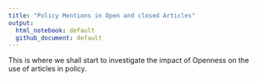 ```yaml
---
title: "Policy Mentions in Open and closed Articles"
output: 
  html_notebook: default
  github_document: default
---
```


This is where we shall start to investigate the impact of Openness on the use of articles in policy.
